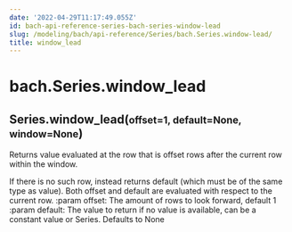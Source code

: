 ```yaml
---
date: '2022-04-29T11:17:49.055Z'
id: bach-api-reference-series-bach-series-window-lead
slug: /modeling/bach/api-reference/Series/bach.Series.window-lead/
title: window_lead
---
```


# bach.Series.window_lead

<div class="method">
<h2 class="signature-class"><span class="additional-name">Series.</span><span class="name">window_lead(</span><small class="parameter-list"><span class="parameter" id="offset">offset=1</span>, <span class="parameter" id="default">default=None</span>, <span class="parameter" id="window">window=None</span></small>)</h2>


<div class="content">

Returns value evaluated at the row that is offset rows after the current row within the window.

If there is no such row, instead returns default (which must be of the same type as value).
Both offset and default are evaluated with respect to the current row.
:param offset: The amount of rows to look forward, default 1
:param default: The value to return if no value is available, can be a constant value or Series.
Defaults to None


</div>

</div>
